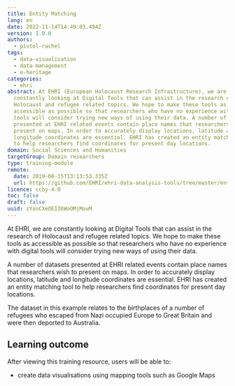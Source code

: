 ```yaml
---
title: Entity Matching
lang: en
date: 2022-11-14T14:49:03.494Z
version: 1.0.0
authors:
  - pistol-rachel
tags:
  - data-visualisation
  - data-management
  - e-heritage
categories:
  - ehri
abstract: At EHRI (European Holocaust Research Infrastructure), we are
  constantly looking at Digital Tools that can assist in the research of
  Holocaust and refugee related topics. We hope to make these tools as
  accessible as possible so that researchers who have no experience with digital
  tools will consider trying new ways of using their data. A number of datasets
  presented at EHRI related events contain place names that researchers wish to
  present on maps. In order to accurately display locations, latitude and
  longitude coordinates are essential. EHRI has created an entity matching tool
  to help researchers find coordinates for present day locations.
domain: Social Sciences and Humanities
targetGroup: Domain researchers
type: training-module
remote:
  date: 2019-08-15T13:13:53.335Z
  url: https://github.com/EHRI/ehri-data-analysis-tools/tree/master/entity-matching
licence: ccby-4.0
toc: false
draft: false
uuid: zYonCXeOEI36WoOMjMouM
---
```

At EHRI, we are constantly looking at Digital Tools that can assist in the research of Holocaust and refugee related topics. We hope to make these tools as accessible as possible so that researchers who have no experience with digital tools will consider trying new ways of using their data.

A number of datasets presented at EHRI related events contain place names that researchers wish to present on maps. In order to accurately display locations, latitude and longitude coordinates are essential. EHRI has created an entity matching tool to help researchers find coordinates for present day locations.

The dataset in this example relates to the birthplaces of a number of refugees who escaped from Nazi occupied Europe to Great Britain and were then deported to Australia. 

## L﻿earning outcome

A﻿fter viewing this training resource, users will be able to:

-  create data visualisations using mapping tools such as Google Maps

<ExternalResource title="Interested in learning more?" subtitle="Check out Entity Matching" url="https://github.com/EHRI/ehri-data-analysis-tools/tree/master/entity-matching" />